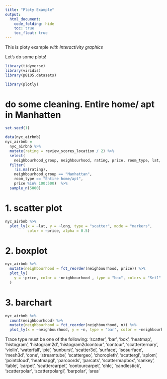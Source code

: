 ```yaml
---
title: "Ploty Example"
output: 
  html_document:
    code_folding: hide
    toc: true
    toc_float: true
---
```


This is ploty example _with interactivity graphics_

Let's do some plots!

```r
library(tidyverse)
library(viridis)
library(p8105.datasets)

library(plotly)
```

# do some cleaning. Entire home/ apt in Manhatten
```r
set.seed(1)

data(nyc_airbnb)
nyc_airbnb = 
  nyc_airbnb %>% 
  mutate(rating = review_scores_location / 2) %>%
  select(
    neighbourhood_group, neighbourhood, rating, price, room_type, lat, long) %>%
  filter(
    !is.na(rating), 
    neighbourhood_group == "Manhattan",
    room_type == "Entire home/apt",
    price %in% 100:500)  %>% 
  sample_n(5000)
```

# 1. scatter plot
```r
nyc_airbnb %>% 
  plot_ly(x = ~lat, y = ~long, type = "scatter", mode = "markers", 
          color = ~price, alpha = 0.5)
```

# 2. boxplot
```r
nyc_airbnb %>% 
  mutate(neighbourhood = fct_reorder(neighbourhood, price)) %>% 
  plot_ly(
    y = ~price, color = ~neighbourhood , type = "box", colors = "Set1"
  )
```

# 3. barchart
```r
nyc_airbnb %>% 
  count(neighbourhood) %>% 
  mutate(neighbourhood = fct_reorder(neighbourhood, n)) %>% 
  plot_ly(x = ~neighbourhood, y = ~n, type = "bar", color = ~neighbourhood)
```

Trace type must be one of the following: 'scatter', 'bar', 'box', 'heatmap', 'histogram', 'histogram2d', 'histogram2dcontour', 'contour', 'scatterternary', 'violin', 'waterfall', 'pie', 'sunburst', 'scatter3d', 'surface', 'isosurface', 'mesh3d', 'cone', 'streamtube', 'scattergeo', 'choropleth', 'scattergl', 'splom', 'pointcloud', 'heatmapgl', 'parcoords', 'parcats', 'scattermapbox', 'sankey', 'table', 'carpet', 'scattercarpet', 'contourcarpet', 'ohlc', 'candlestick', 'scatterpolar', 'scatterpolargl', 'barpolar', 'area'










